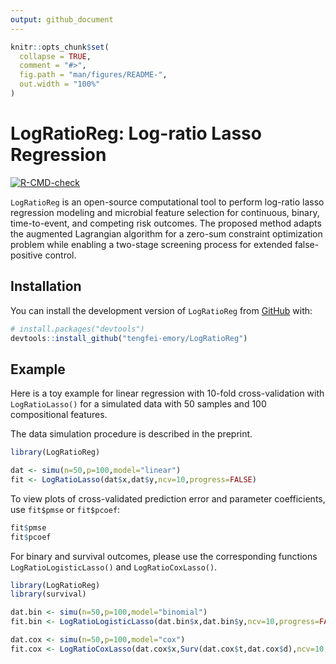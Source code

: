 ```yaml
---
output: github_document
---
```


<!-- README.md is generated from README.Rmd. Please edit that file -->

```r
knitr::opts_chunk$set(
  collapse = TRUE,
  comment = "#>",
  fig.path = "man/figures/README-",
  out.width = "100%"
)
```

# LogRatioReg: Log-ratio Lasso Regression

<!-- badges: start -->
[![R-CMD-check](https://github.com/tengfei-emory/LogRatioReg/actions/workflows/R-CMD-check.yaml/badge.svg)](https://github.com/tengfei-emory/LogRatioReg/actions/workflows/R-CMD-check.yaml)
<!-- badges: end -->

`LogRatioReg` is an open-source computational tool to perform log-ratio lasso regression modeling and microbial feature selection for continuous, binary, time-to-event, and competing risk outcomes. The proposed method adapts the augmented Lagrangian algorithm for a zero-sum constraint optimization problem while enabling a two-stage screening process for extended false-positive control.

## Installation

You can install the development version of `LogRatioReg` from [GitHub](https://github.com/) with:

``` r
# install.packages("devtools")
devtools::install_github("tengfei-emory/LogRatioReg")
```

## Example

Here is a toy example for linear regression with 10-fold cross-validation with `LogRatioLasso()` for a simulated data with 50 samples and 100 compositional features.

The data simulation procedure is described in the preprint.

```r

library(LogRatioReg)

dat <- simu(n=50,p=100,model="linear")
fit <- LogRatioLasso(dat$x,dat$y,ncv=10,progress=FALSE)

```

To view plots of cross-validated prediction error and parameter coefficients, use `fit$pmse` or `fit$pcoef`:

```r
fit$pmse
fit$pcoef
```

For binary and survival outcomes, please use the corresponding functions `LogRatioLogisticLasso()` and `LogRatioCoxLasso()`. 

```r

library(LogRatioReg)
library(survival)

dat.bin <- simu(n=50,p=100,model="binomial")
fit.bin <- LogRatioLogisticLasso(dat.bin$x,dat.bin$y,ncv=10,progress=FALSE)

dat.cox <- simu(n=50,p=100,model="cox")
fit.cox <- LogRatioCoxLasso(dat.cox$x,Surv(dat.cox$t,dat.cox$d),ncv=10,progress=FALSE)

```